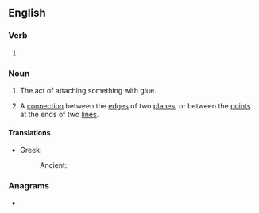 ==English==

===Verb===
{{head|en|verb form}}

# {{present participle of|en|glue|nocat=1}}

===Noun===
{{en-noun}}

# The act of attaching something with glue.
# {{lb|en|topology}} A [[connection]] between the [[edge]]s of two [[plane]]s, or between the [[point]]s at the ends of two [[line]]s.

====Translations====
{{trans-top|the act of attaching something with glue}}
* Greek:
*: Ancient: {{t|grc|κόλλησις|f}}
{{trans-mid}}
{{trans-bottom}}

===Anagrams===
* {{anagrams|en|a=ggilnu|Guling|luging}}